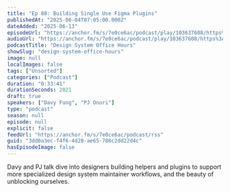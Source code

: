 ```yaml
---
title: "Ep 80: Building Single Use Figma Plugins"
publishedAt: "2025-06-04T07:05:00.000Z"
dateAdded: "2025-06-13"
episodeUrl: "https://anchor.fm/s/7e0ce6ac/podcast/play/103637608/https%3A%2F%2Fd3ctxlq1ktw2nl.cloudfront.net%2Fstaging%2F2025-5-4%2Fdd157a92-d637-47f7-9bb6-1a28875bf173.mp3"
audioUrl: "https://anchor.fm/s/7e0ce6ac/podcast/play/103637608/https%3A%2F%2Fd3ctxlq1ktw2nl.cloudfront.net%2Fstaging%2F2025-5-4%2Fdd157a92-d637-47f7-9bb6-1a28875bf173.mp3"
podcastTitle: "Design System Office Hours"
showSlug: "design-system-office-hours"
image: null
localImages: false
tags: ["Unsorted"]
categories: ["Podcast"]
duration: "0:33:41"
durationSeconds: 2021
draft: true
speakers: ["Davy Fung", "PJ Onori"]
type: "podcast"
season: null
episode: null
explicit: false
feedUrl: "https://anchor.fm/s/7e0ce6ac/podcast/rss"
guid: "3dd0a3ec-f4f6-4d28-ae65-786c2dd22d4c"
hasEpisodeImage: false
---
```

Davy and PJ talk dive into designers building helpers and plugins to support more specialized design system maintainer workflows, and the beauty of unblocking ourselves.

